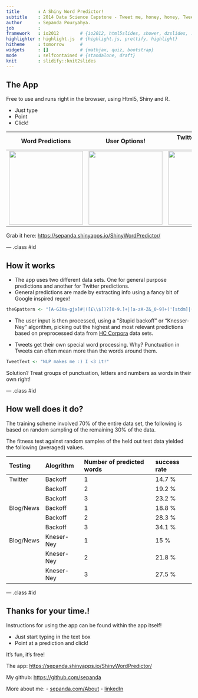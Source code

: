 ```yaml
---
title       : A Shiny Word Predictor!
subtitle    : 2014 Data Science Capstone - Tweet me, honey, honey, Tweet me!
author      : Sepanda Pouryahya.
job         : 
framework   : io2012        # {io2012, html5slides, shower, dzslides, ...}
highlighter : highlight.js  # {highlight.js, prettify, highlight}
hitheme     : tomorrow      # 
widgets     : []            # {mathjax, quiz, bootstrap}
mode        : selfcontained # {standalone, draft}
knit        : slidify::knit2slides
---
```

<style>
.title-slide { background-color: #186DB6;}
.title-slide hgroup > h1{ font-family: 'Helvetica', 'Helvetica', sanserif; }
.title-slide hgroup > h1 { color: #FABF29; } 
.title-slide hgroup > h2 { color: #dfdfdf }
.title-slide hgroup > p { color: #dfdfdf ;}
</style>

## The App

Free to use and runs right in the browser, using Html5, Shiny and R.


- Just type 
- Point 
- Click!




Word Predictions        |  User Options! | Twitter mode/tweet vocab | 
:-------------------------:|:-------------------------:|:-------------------------:|
<img height='200px' src='./assets/img/GetStarted_2.png' /> |  <img height='200px' src='./assets/img/AppOptions.png' /> | <img height='200px' src='./assets/img/TwitterPrediction_3a.png' /> |



Grab it here: [https://sepanda.shinyapps.io/ShinyWordPredictor/](https://sepanda.shinyapps.io/ShinyWordPredictor/)

--- .class #id 

## How it works

- The app uses two different data sets. One for general purpose predictions and another for Twitter predictions.
- General predictions are made by extracting info using a fancy bit of Google inspired regex!

```r
theGpattern <- "[A-GJXa-gjx]#|([£\\$])?[0-9.]+|[a-zA-Z&_0-9]+('[stdm]|('ve)|('ll)|('re))?\\+*|[-\\.@!%\\*\\(\\)=\\{\\}\\|:;,><\\?/~`'#+£\\$\"]"
```

- The user input is then processed, using a "Stupid backoff" or "Knesser-Ney" algorithm, picking out the highest and most relevant predictions based on preprocessed data from [HC Corpora](http://www.corpora.heliohost.org/) data sets.

- Tweets get their own special word processing. Why? Punctuation in Tweets can often mean more than the words around them. 
```r
TweetText <- "NLP makes me :) I <3 it!" 
```
Solution? Treat groups of punctuation, letters and numbers as words in their own right!


--- .class #id 

## How well does it do?

The training scheme involved 70% of the entire data set, the following is based on random sampling of the remaining 30% of the data. 

The fitness test against random samples of the held out test data yielded the following (averaged) values. 

| Testing |Alogrithm| Number of predicted words | success rate |
|:------- |:---------|:-----------|:-----------|
| Twitter |Backoff  |    1    | 14.7 % |
|         |Backoff  |    2    | 19.2 % |
|         |Backoff  |    3    | 23.2 % | 
|Blog/News|Backoff  |    1    | 18.8 % |
|         |Backoff  |    2    | 28.3 % | 
|         |Backoff  |    3    | 34.1 % | 
|Blog/News|Kneser-Ney  |    1    | 15 % |
|         |Kneser-Ney  |    2    | 21.8 % | 
|         |Kneser-Ney  |    3    | 27.5 % | 


--- .class #id 

## Thanks for your time.!

Instructions for using the app can be found within the app itself!  

- Just start typing in the text box 
- Point at a prediction and click! 

It's fun, it's free!

The app:
[https://sepanda.shinyapps.io/ShinyWordPredictor/](https://sepanda.shinyapps.io/ShinyWordPredictor/)

My github:
[https://github.com/sepanda](https://github.com/sepanda)

More about me:
- [sepanda.com/About](http://sepanda.com/about/)
- [linkedIn](http://linkedin.com/in/sepandapouryahya/)


